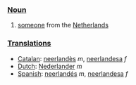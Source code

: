 ===[[Noun]]===

#[[someone]] from the [[Netherlands]]

===[[Translations]]===
*[[Catalan]]: [[neerlandès]] ''m'', [[neerlandesa]] ''f''
*[[Dutch]]:  [[Nederlander]] ''m''
*[[Spanish]]: [[neerlandés]] ''m'', [[neerlandesa]] ''f''